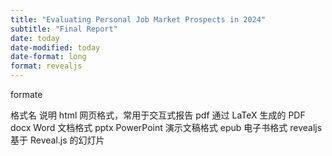 ```yaml
---
title: "Evaluating Personal Job Market Prospects in 2024"
subtitle: "Final Report"
date: today
date-modified: today
date-format: long
format: revealjs
---
```



formate

格式名	说明
html	网页格式，常用于交互式报告
pdf	通过 LaTeX 生成的 PDF
docx	Word 文档格式
pptx	PowerPoint 演示文稿格式
epub	电子书格式
revealjs	基于 Reveal.js 的幻灯片